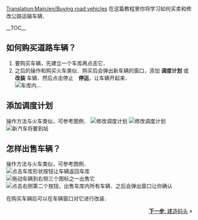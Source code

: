 [[Translation:Main/en/Buying road vehicles]]{{教程/Zh}}
在这篇教程里你将学习如何买卖和修改公路运输车辆．

__TOC__ 
==如何购买道路车辆？==
#要购买车辆，先建立一个车库再点击它．
#之后的操作和购买火车类似．购买后会弹出新车辆的窗口，添加 '''调度计划''' 或 '''改装''' 车辆．然后点击停止　'''停运'''，让车辆开起来．<br/>[[File:en/Stopped bus.png|frame|none|车库内...]]

==添加调度计划==
操作方法与火车类似，可参考图例．
[[File:en/Orders.png|修改调度计划]]
[[File:en/Tutorial bus 6.png|frame|none|修改调度计划]]
<br/>[[File:en/Tutorial bus 7.png|frame|none|新汽车将要到站]]

==怎样出售车辆？==
操作方法与火车类似，可参考图例．
<br/>[[File:en/Buying-road-vehicles-6.png|none|frame|点击车库形状按钮让车辆返回车库]]
<br/>[[File:en/Buying-road-vehicles-7.png|none|frame|拖动车辆到右侧三个图标之一出售它]]
<br/>[[File:en/Buying-road-vehicles-8.png|none|frame|点击右侧第二个按钮，出售车库内所有车辆．之后会弹出窗口让你确认]]

在购买车辆后可以在车辆窗口对它进行改装．

<span style="float: right">[[Main/zh/教程/建造码头|'''下一步''': 建造码头]] &raquo;</span>
